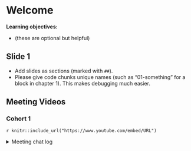 # Welcome {.unnumbered}

**Learning objectives:**

- (these are optional but helpful)

## Slide 1

- Add slides as sections (marked with `##`).
- Please give code chunks unique names (such as "01-something" for a block in chapter 1). This makes debugging much easier.

## Meeting Videos

### Cohort 1

`r knitr::include_url("https://www.youtube.com/embed/URL")`

<details>
<summary> Meeting chat log </summary>

```
LOG
```
</details>
